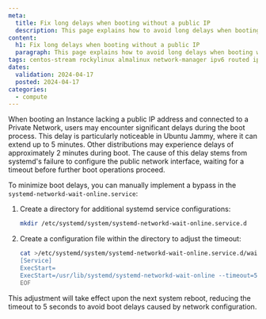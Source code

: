 ```yaml
---
meta:
  title: Fix long delays when booting without a public IP
  description: This page explains how to avoid long delays when booting without a public IP
content:
  h1: Fix long delays when booting without a public IP
  paragraph: This page explains how to avoid long delays when booting without a public IP
tags: centos-stream rockylinux almalinux network-manager ipv6 routed ip
dates:
  validation: 2024-04-17
  posted: 2024-04-17
categories:
  - compute
---
```


When booting an Instance lacking a public IP address and connected to a Private Network, users may encounter significant delays during the boot process.
This delay is particularly noticeable in Ubuntu Jammy, where it can extend up to 5 minutes. Other distributions may experience delays of approximately 2 minutes during boot.
The cause of this delay stems from systemd's failure to configure the public network interface, waiting for a timeout before further boot operations proceed.

To minimize boot delays, you can manually implement a bypass in the `systemd-networkd-wait-online.service`:

1. Create a directory for additional systemd service configurations:

    ```bash
    mkdir /etc/systemd/system/systemd-networkd-wait-online.service.d
    ```

2. Create a configuration file within the directory to adjust the timeout:

    ```bash
    cat >/etc/systemd/system/systemd-networkd-wait-online.service.d/wait-for-30-seconds.conf<<EOF
    [Service]
    ExecStart=
    ExecStart=/usr/lib/systemd/systemd-networkd-wait-online --timeout=5 --any
    EOF
    ```

This adjustment will take effect upon the next system reboot, reducing the timeout to 5 seconds to avoid boot delays caused by network configuration.

